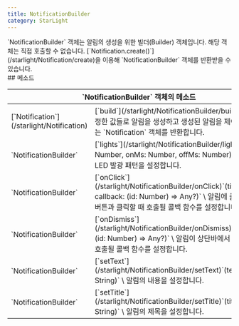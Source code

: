 ```yaml
---
title: NotificationBuilder
category: StarLight
---
```


<Section>
  `NotificationBuilder` 객체는 알림의 생성을 위한 빌더(Builder) 객체입니다. 해당 객체는 직접 호출할 수 없습니다.
  [`Notification.create()`](/starlight/Notification/create)을 이용해 `NotificationBuilder` 객체를 반환받을 수 있습니다.
</Section>
<Section>
  ## 메소드

  <Table>
    <Thead>
      <Tr>
        <Th colSpan="2">`NotificationBuilder` 객체의 메소드</Th>
      </Tr>
    </Thead>
    <Tbody>
      <Tr>
        <Td><span>[`Notification`](/starlight/Notification)</span></Td>
        <Td>
          [`build`](/starlight/NotificationBuilder/build)`()` \
          설정한 값들로 알림을 생성하고 생성된 알림을 제어할 수 있는 `Notification` 객체를 반환합니다.
        </Td>
      </Tr>
      <Tr>
        <Td><span>`NotificationBuilder`</span></Td>
        <Td>
          [`lights`](/starlight/NotificationBuilder/lights)`(argb: Number, onMs: Number, offMs: Number)` \
          알림의 LED 발광 패턴을 설정합니다.
        </Td>
      </Tr>
      <Tr>
        <Td><span>`NotificationBuilder`</span></Td>
        <Td>
          [`onClick`](/starlight/NotificationBuilder/onClick)`(title: String, callback: (id: Number) => Any?)` \
          알림에 클릭 가능한 버튼과 클릭할 때 호출될 콜백 함수를 설정합니다.
        </Td>
      </Tr>
      <Tr>
        <Td><span>`NotificationBuilder`</span></Td>
        <Td>
          [`onDismiss`](/starlight/NotificationBuilder/onDismiss)`(callback: (id: Number) => Any?)` \
          알림이 상단바에서 제거될 때 호출될 콜백 함수를 설정합니다.
        </Td>
      </Tr>
      <Tr>
        <Td><span>`NotificationBuilder`</span></Td>
        <Td>
          [`setText`](/starlight/NotificationBuilder/setText)`(text: String)` \
          알림의 내용을 설정합니다.
        </Td>
      </Tr>
      <Tr>
        <Td><span>`NotificationBuilder`</span></Td>
        <Td>
          [`setTitle`](/starlight/NotificationBuilder/setTitle)`(title: String)` \
          알림의 제목을 설정합니다.
        </Td>
      </Tr>
    </Tbody>
  </Table>
</Section>